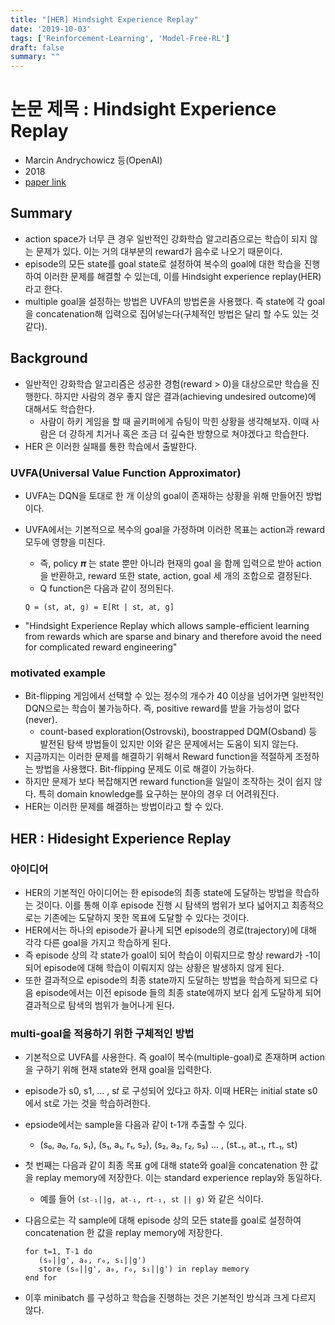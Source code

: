 ```yaml
---
title: "[HER] Hindsight Experience Replay"
date: '2019-10-03'
tags: ['Reinforcement-Learning', 'Model-Free-RL']
draft: false
summary: ""
---
```


# 논문 제목 : Hindsight Experience Replay

- Marcin Andrychowicz 등(OpenAI)
- 2018
- [paper link](<https://arxiv.org/abs/1707.01495>)

## Summary

- action space가 너무 큰 경우 일반적인 강화학습 알고리즘으로는 학습이 되지 않는 문제가 있다. 이는 거의 대부분의 reward가 음수로 나오기 때문이다.
- episode의 모든 state를 goal state로 설정하여 복수의 goal에 대한 학습을 진행하여 이러한 문제를 해결할 수 있는데, 이를 Hindsight experience replay(HER)라고 한다.
- multiple goal을 설정하는 방법은 UVFA의 방법론을 사용했다. 즉 state에 각 goal을 concatenation해 입력으로 집어넣는다(구체적인 방법은 달리 할 수도 있는 것 같다).

## Background

- 일반적인 강화학습 알고리즘은 성공한 경험(reward > 0)을 대상으로만 학습을 진행한다. 하지만 사람의 경우 좋지 않은 결과(achieving undesired outcome)에 대해서도 학습한다.
  - 사람이 하키 게임을 할 때 골키퍼에게 슈팅이 막힌 상황을 생각해보자. 이때 사람은 더 강하게 치거나 혹은 조금 더 깊숙한 방향으로 쳐야겠다고 학습한다.
- HER 은 이러한 실패를 통한 학습에서 출발한다.

### UVFA(Universal Value Function Approximator)

- UVFA는 DQN을 토대로 한 개 이상의 goal이 존재하는 상황을 위해 만들어진 방법이다.
- UVFA에서는 기본적으로 복수의 goal을 가정하며 이러한 목표는 action과 reward 모두에 영향을 미친다.
  - 즉, policy 𝝅 는 state 뿐만 아니라 현재의 goal 을 함께 입력으로 받아 action을 반환하고, reward 또한 state, action, goal 세 개의 조합으로 결정된다.
  - Q function은 다음과 같이 정의된다.

  `Q = (s𝗍, a𝗍, g) = E[R𝗍 | s𝗍, a𝗍, g]`

- "Hindsight Experience Replay which allows sample-efficient learning from rewards which are sparse and binary and therefore avoid the need for complicated reward engineering"

### motivated example

- Bit-flipping 게임에서 선택할 수 있는 정수의 개수가 40 이상을 넘어가면 일반적인 DQN으로는 학습이 불가능하다. 즉, positive reward를 받을 가능성이 없다(never).
  - count-based exploration(Ostrovski), boostrapped DQM(Osband) 등 발전된 탐색 방법들이 있지만 이와 같은 문제에서는 도움이 되지 않는다.
- 지금까지는 이러한 문제를 해결하기 위해서 Reward function을 적절하게 조정하는 방법을 사용했다. Bit-flipping 문제도 이로 해결이 가능하다.
- 하지만 문제가 보다 복잡해지면 reward function을 일일이 조작하는 것이 쉽지 않다. 특히 domain knowledge를 요구하는 분야의 경우 더 어려워진다.
- HER는 이러한 문제를 해결하는 방법이라고 할 수 있다.

## HER : Hidesight Experience Replay

### 아이디어

- HER의 기본적인 아이디어는 한 episode의 최종 state에 도달하는 방법을 학습하는 것이다. 이를 통해 이후 episode 진행 시 탐색의 범위가 보다 넓어지고 최종적으로는 기존에는 도달하지 못한 목표에 도달할 수 있다는 것이다.
- HER에서는 하나의 episode가 끝나게 되면 episode의 경로(trajectory)에 대해 각각 다른 goal을 가지고 학습하게 된다.
- 즉 episode 상의 각 state가 goal이 되어 학습이 이뤄지므로 항상 reward가 -1이 되어 episode에 대해 학습이 이뤄지지 않는 상황은 발생하지 않게 된다.
- 또한 결과적으로 episode의 최종 state까지 도달하는 방법을 학습하게 되므로 다음 episode에서는 이전 episode 들의 최종 state에까지 보다 쉽게 도달하게 되어 결과적으로 탐색의 범위가 늘어나게 된다.

### multi-goal을 적용하기 위한 구체적인 방법

- 기본적으로 UVFA를 사용한다. 즉 goal이 복수(multiple-goal)로 존재하며 action을 구하기 위해 현재 state와 현재 goal을 입력한다.
- episode가 s0, s1, ... , s𝑡 로 구성되어 있다고 하자. 이때 HER는 initial state s0에서 s𝗍로 가는 것을 학습하려한다.
- epsiode에서는 sample을 다음과 같이 t-1개 추출할 수 있다.
  - (s₀, a₀, r₀, s₁), (s₁, a₁, r₁, s₂), (s₂, a₂, r₂, s₃) ... , (s𝗍₋₁, a𝗍₋₁, r𝗍₋₁, s𝗍)
- 첫 번째는 다음과 같이 최종 목표 g에 대해 state와 goal을 concatenation 한 값을 replay memory에 저장한다. 이는 standard experience replay와 동일하다.
  - 예를 들어 `(s𝗍₋₁||g, a𝗍₋₁, r𝗍₋₁, s𝗍 || g)` 와 같은 식이다.
- 다음으로는 각 sample에 대해 episode 상의 모든 state를 goal로 설정하여 concatenation 한 값을 replay memory에 저장한다.

  ```sudo
  for t=1, T-1 do
     (s₀||g', a₀, r₀, s₁||g')
     store (s₀||g', a₀, r₀, s₁||g') in replay memory
  end for
  ```

- 이후 minibatch 를 구성하고 학습을 진행하는 것은 기본적인 방식과 크게 다르지 않다.

